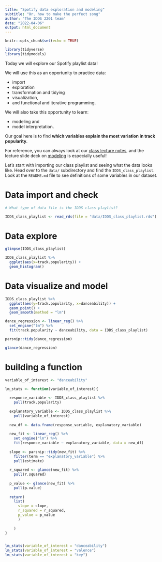 ```yaml
---
title: "Spotify data exploration and modeling"
subtitle: "Or, how to make the perfect song"
author: "The IDDS 2201 team"
date: "2022-04-06"
output: html_document
---
```


```r
knitr::opts_chunk$set(echo = TRUE)
```


```r
library(tidyverse)
library(tidymodels)
```



Today we will explore our Spotify playlist data! 

We will use this as an opportunity to practice data: 

- import
- exploration
- transformation and tidying
- visualization,
- and functional and iterative programming.

We will also take this opportunity to learn: 

- modeling and
- model interpretation.

Our goal here is to find **which variables explain the most variation in track popularity.**

For reference, you can always look at our [class lecture notes](https://vcannataro.github.io/IDDS_2201_public/Lectures/), and the lecture slide deck on [modeling](https://vcannataro.github.io/IDDS_2201_public/Lectures/L12_modeling_p1/L12_modeling_part_1.html?panelset=plot&panelset1=plot2&panelset2=plot3&panelset3=plot4&panelset4=plot5&panelset5=plot6&panelset6=plot7&panelset7=plot8#34) is especially useful! 

Let's start with importing our class playlist and seeing what the data looks like. Head over to the `data/` subdirectory and find the `IDDS_class_playlist`. Look at the `README.md` file to see definitions of some variables in our dataset. 


# Data import and check

```r
# What type of data file is the IDDS class playlist? 

IDDS_class_playlist <- read_rds(file = "data/IDDS_class_playlist.rds")

```


# Data explore 

```r
glimpse(IDDS_class_playlist)
```



```r
IDDS_class_playlist %>%
  ggplot(aes(x=track.popularity)) + 
  geom_histogram()
```





# Data visualize and model


```r
IDDS_class_playlist %>% 
  ggplot(aes(y=track.popularity, x=danceability)) + 
  geom_point() + 
  geom_smooth(method = "lm")
```

```r
dance_regression <- linear_reg() %>%
  set_engine("lm") %>%
  fit(track.popularity ~ danceability, data = IDDS_class_playlist)

parsnip::tidy(dance_regression)

glance(dance_regression)

```

# building a function


```r

variable_of_interest <- "danceability"

lm_stats <- function(variable_of_interest){
  
  response_variable <- IDDS_class_playlist %>%
    pull(track.popularity)
  
  explanatory_variable <- IDDS_class_playlist %>%
    pull(variable_of_interest) 
  
  new_df <- data.frame(response_variable, explanatory_variable)
  
  new_fit <- linear_reg() %>%
    set_engine("lm") %>% 
    fit(response_variable ~ explanatory_variable, data = new_df)
  
  slope <- parsnip::tidy(new_fit) %>%
    filter(term == "explanatory_variable") %>%
    pull(estimate)
  
  r_squared <- glance(new_fit) %>%
    pull(r.squared)
  
  p_value <- glance(new_fit) %>%
    pull(p.value)
  
  return(
    list(
      slope = slope, 
      r_squared = r_squared,
      p_value = p_value
      )
    
    )
}


lm_stats(variable_of_interest = "danceability")
lm_stats(variable_of_interest = "valence")
lm_stats(variable_of_interest = "key")

```






